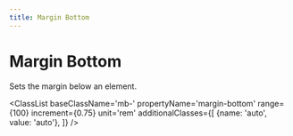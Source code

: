 ```yaml
---
title: Margin Bottom
---
```



# Margin Bottom

Sets the margin below an element.

<ClassList 
  baseClassName='mb-' 
  propertyName='margin-bottom' 
  range={100} 
  increment={0.75} 
  unit='rem' 
  additionalClasses={[
    {name: 'auto', value: 'auto'},
  ]} 
/>
